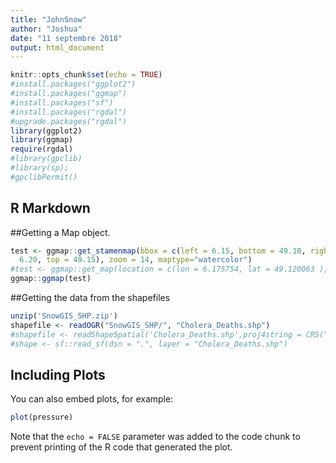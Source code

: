 ```yaml
---
title: "JohnSnow"
author: "Joshua"
date: "11 septembre 2018"
output: html_document
---
```


```r
knitr::opts_chunk$set(echo = TRUE)
#install.packages("ggplot2")
#install.packages("ggmap")
#install.packages("sf")
#install.packages("rgdal")
#upgrade.packages("rgdal")
library(ggplot2)
library(ggmap)
require(rgdal) 
#library(gpclib)
#library(sp);
#gpclibPermit()
```

## R Markdown


##Getting a Map object.
```r
test <- ggmap::get_stamenmap(bbox = c(left = 6.15, bottom = 49.10, right =
  6.20, top = 49.15), zoom = 14, maptype="watercolor")
#test <- ggmap::get_map(location = c(lon = 6.175754, lat = 49.120063 ), zoom = 13, maptype="watercolor")
ggmap::ggmap(test)
```


##Getting the data from the shapefiles
```r
unzip('SnowGIS_SHP.zip')
shapefile <- readOGR("SnowGIS_SHP/", "Cholera_Deaths.shp")
#shapefile <- readShapeSpatial('Cholera_Deaths.shp',proj4string = CRS("+proj=longlat +datum=WGS84"))
#shape <- sf::read_sf(dsn = ".", layer = "Cholera_Deaths.shp")
```

## Including Plots

You can also embed plots, for example:

```r
plot(pressure)
```

Note that the `echo = FALSE` parameter was added to the code chunk to prevent printing of the R code that generated the plot.
